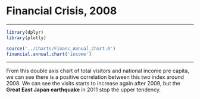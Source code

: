 # Financial Crisis, 2008
***

```r
library(dplyr)
library(plotly)

source('../Charts/Financ_Annual_Chart.R')
financial.annual.chart('income')
```

***

From this double axis chart of total visitors and national income pre capita, we can see there is a positive correlation between this two index around 2008. We can see the visits starts to increase again after 2009, but the **Great East Japan earthquake** in 2011 stop the upper tendency.

